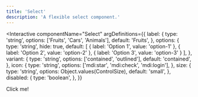 ```yaml
---
title: 'Select'
description: 'A flexible select component.'
---
```



<Interactive
  componentName="Select"
  argDefinitions={{
    label: {
      type: 'string',
      options: ['Fruits', 'Cars', 'Animals'],
      default: 'Fruits',
    },
    options: {
      type: 'string',
      hide: true,
      default: [
        { label: 'Option 1', value: 'option-1' },
        { label: 'Option 2', value: 'option-2' },
        { label: 'Option 3', value: 'option-3' }
      ],
    },
    variant: {
      type: 'string',
      options: ['contained', 'outlined'],
      default: 'contained',
    },
    icon: {
      type: 'string',
      options: ['mdi:star', 'mdi:check', 'mdi:login'],
    },
    size: {
      type: 'string',
      options: Object.values(ControlSize),
      default: 'small',
    },
    disabled: {
      type: 'boolean',
    },
  }}
>
  Click me!
</Interactive>

<TypeDoc />
